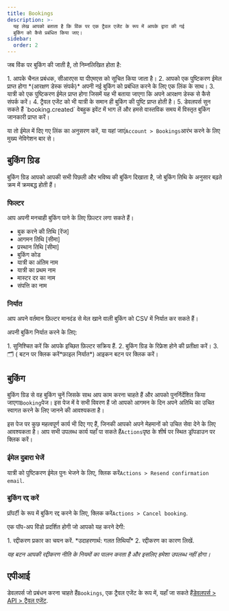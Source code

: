 ```yaml
---
title: Bookings
description: >-
  यह लेख आपको बताता है कि विंक पर एक ट्रैवल एजेंट के रूप में आपके द्वारा की गई
  बुकिंग को कैसे प्रबंधित किया जाए।
sidebar:
  order: 2
---
```


जब विंक पर बुकिंग की जाती है, तो निम्नलिखित होता है:

<Steps>
  1. आपके चैनल प्रबंधक, सीआरएस या पीएमएस को सूचित किया जाता है।
  2. आपको एक पुष्टिकरण ईमेल प्राप्त होगा *(आरक्षण डेस्क संपर्क)* अपनी नई बुकिंग को प्रबंधित करने के लिए एक लिंक के साथ।
  3. यात्री को एक पुष्टिकरण ईमेल प्राप्त होगा जिसमें यह भी बताया जाएगा कि अपने आरक्षण डेस्क से कैसे संपर्क करें।
  4. ट्रैवल एजेंट को भी यात्री के समान ही बुकिंग की पुष्टि प्राप्त होती है।
  5. डेवलपर्स सुन सकते हैं `booking.created` वेबहुक इवेंट में भाग लें और हमसे वास्तविक समय में विस्तृत बुकिंग जानकारी प्राप्त करें।
</Steps>


या तो ईमेल में दिए गए लिंक का अनुसरण करें, या यहां जाएं`Account > Bookings`आरंभ करने के लिए मुख्य नेविगेशन बार से।

## बुकिंग ग्रिड

बुकिंग ग्रिड आपको आपकी सभी पिछली और भविष्य की बुकिंग दिखाता है, जो बुकिंग तिथि के अनुसार बढ़ते क्रम में क्रमबद्ध होती हैं।

### फिल्टर

आप अपनी मनचाही बुकिंग पाने के लिए फ़िल्टर लगा सकते हैं।

* बुक करने की तिथि \[रेंज]
* आगमन तिथि \[सीमा]
* प्रस्थान तिथि \[सीमा]
* बुकिंग कोड
* यात्री का अंतिम नाम
* यात्री का प्रथम नाम
* मास्टर दर का नाम
* संपत्ति का नाम

### निर्यात

आप अपने वर्तमान फ़िल्टर मानदंड से मेल खाने वाली बुकिंग को CSV में निर्यात कर सकते हैं।

अपनी बुकिंग निर्यात करने के लिए:

<Steps>
  1. सुनिश्चित करें कि आपके इच्छित फ़िल्टर सक्रिय हैं.
  2. बुकिंग ग्रिड के रिफ्रेश होने की प्रतीक्षा करें।
  3. 🗂️ ( बटन पर क्लिक करें*फ़ाइल निर्यात*) आइकन बटन पर क्लिक करें।
</Steps>


## बुकिंग

बुकिंग ग्रिड से वह बुकिंग चुनें जिसके साथ आप काम करना चाहते हैं और आपको पुनर्निर्देशित किया जाएगा`Booking`पेज। इस पेज में वे सभी विवरण हैं जो आपको आगमन के दिन अपने अतिथि का उचित स्वागत करने के लिए जानने की आवश्यकता है।

इस पेज पर कुछ महत्वपूर्ण कार्य भी दिए गए हैं, जिनकी आपको अपने मेहमानों को उचित सेवा देने के लिए आवश्यकता है। आप सभी उपलब्ध कार्य यहाँ पा सकते हैं`Actions`पृष्ठ के शीर्ष पर स्थित ड्रॉपडाउन पर क्लिक करें।

### ईमेल दुबारा भेजें

यात्री को पुष्टिकरण ईमेल पुनः भेजने के लिए, क्लिक करें`Actions > Resend confirmation email`.

### बुकिंग रद्द करें

प्रॉपर्टी के रूप में बुकिंग रद्द करने के लिए, क्लिक करें`Actions > Cancel booking`.

एक पॉप-अप विंडो प्रदर्शित होगी जो आपको यह करने देगी:

<Steps>
  1. रद्दीकरण प्रकार का चयन करें. *उदाहरणार्थ: गलत तिथियाँ*
  2. रद्दीकरण का कारण लिखें.
</Steps>


*यह बटन आपकी रद्दीकरण नीति के नियमों का पालन करता है और इसलिए हमेशा उपलब्ध नहीं होगा।*

## एपीआई

डेवलपर्स जो प्रबंधन करना चाहते हैं`Bookings`, एक ट्रैवल एजेंट के रूप में, यहाँ जा सकते हैं[डेवलपर्स > API > ट्रैवल एजेंट](/developers/apis/#travel-agent-api).

